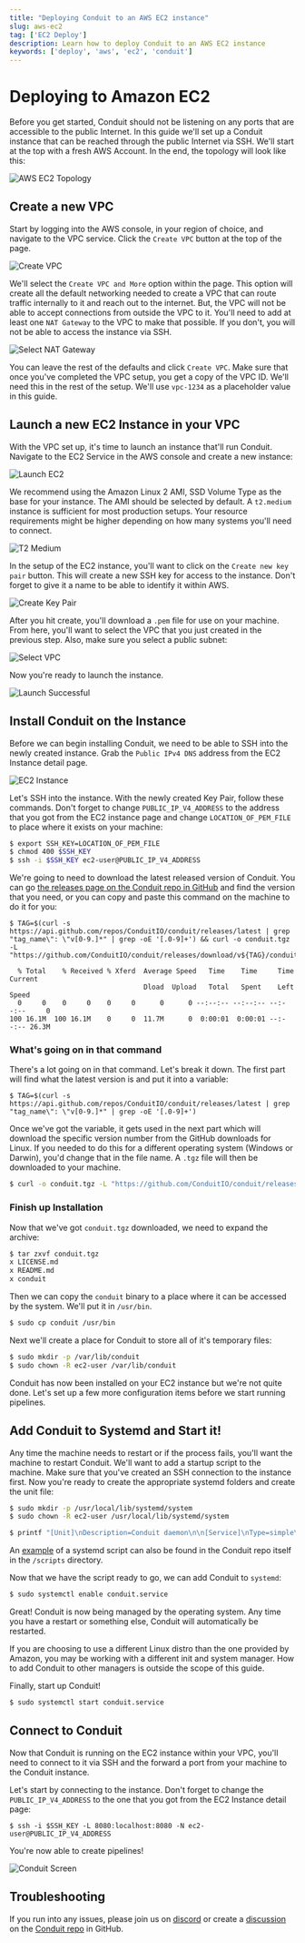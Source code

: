 ```yaml
---
title: "Deploying Conduit to an AWS EC2 instance"
slug: aws-ec2
tag: ['EC2 Deploy']
description: Learn how to deploy Conduit to an AWS EC2 instance
keywords: ['deploy', 'aws', 'ec2', 'conduit']
---
```


# Deploying to Amazon EC2

Before you get started, Conduit should not be listening on any ports that are accessible to the public Internet. In this guide we'll set up a Conduit instance that can be reached through the public Internet via SSH. We'll start at the top with a fresh AWS Account. In the end, the topology will look like this:

![AWS EC2 Topology](/img/guides/aws-ec2-deployment/aws_ec2_conduit_setup.png)

## Create a new VPC

Start by logging into the AWS console, in your region of choice, and navigate to the VPC service. Click the `Create VPC` button at the top of the page.

![Create VPC](/img/guides/aws-ec2-deployment/create-vpc.png)

We'll select the `Create VPC and More` option within the page. This option will create all the default networking needed to create a VPC that can route traffic internally to it and reach out to the internet. But, the VPC will not be able to accept connections from outside the VPC to it. You'll need to add at least one `NAT Gateway` to the VPC to make that possible. If you don't, you will not be able to access the instance via SSH.

![Select NAT Gateway](/img/guides/aws-ec2-deployment/select-nat-gateway.png)

You can leave the rest of the defaults and click `Create VPC`. Make sure that once you've completed the VPC setup, you get a copy of the VPC ID. We'll need this in the rest of the setup. We'll use `vpc-1234` as a placeholder value in this guide.

## Launch a new EC2 Instance in your VPC

With the VPC set up, it's time to launch an instance that'll run Conduit. Navigate to the EC2 Service in the AWS console and create a new instance:

![Launch EC2](/img/guides/aws-ec2-deployment/launch-ec2-instance.png)

We recommend using the Amazon Linux 2 AMI, SSD Volume Type as the base for your instance. The AMI should be selected by default. A `t2.medium` instance is sufficient for most production setups. Your resource requirements might be higher depending on how many systems you'll need to connect.

![T2 Medium](/img/guides/aws-ec2-deployment/t2-medium-instance.png)

In the setup of the EC2 instance, you'll want to click on the `Create new key pair` button. This will create a new SSH key for access to the instance. Don't forget to give it a name to be able to identify it within AWS.

![Create Key Pair](/img/guides/aws-ec2-deployment/create-key-pair.png)

After you hit create, you'll download a `.pem` file for use on your machine. From here, you'll want to select the VPC that you just created in the previous step. Also, make sure you select a public subnet:

![Select VPC](/img/guides/aws-ec2-deployment/select-vpc.png)

Now you're ready to launch the instance.

![Launch Successful](/img/guides/aws-ec2-deployment/launch-ec2-success.png)


## Install Conduit on the Instance

Before we can begin installing Conduit, we need to be able to SSH into the newly created instance. Grab the `Public IPv4 DNS` address from the EC2 Instance detail page.

![EC2 Instance](/img/guides/aws-ec2-deployment/ec2-public-dns.png)

Let's SSH into the instance. With the newly created Key Pair, follow these commands. Don't forget to change `PUBLIC_IP_V4_ADDRESS` to the address that you got from the EC2 instance page and change `LOCATION_OF_PEM_FILE` to place where it exists on your machine:

```bash
$ export SSH_KEY=LOCATION_OF_PEM_FILE
$ chmod 400 $SSH_KEY
$ ssh -i $SSH_KEY ec2-user@PUBLIC_IP_V4_ADDRESS
```

We're going to need to download the latest released version of Conduit. You can go [the releases page on the Conduit repo in GitHub](https://github.com/ConduitIO/conduit/releases) and find the version that you need, or you can copy and paste this command on the machine to do it for you:

```shell
$ TAG=$(curl -s https://api.github.com/repos/ConduitIO/conduit/releases/latest | grep "tag_name\": \"v[0-9.]*" | grep -oE '[.0-9]+') && curl -o conduit.tgz -L "https://github.com/ConduitIO/conduit/releases/download/v${TAG}/conduit_${TAG}_Linux_x86_64.tar.gz"

  % Total    % Received % Xferd  Average Speed   Time    Time     Time  Current
                                 Dload  Upload   Total   Spent    Left  Speed
  0     0    0     0    0     0      0      0 --:--:-- --:--:-- --:--:--     0
100 16.1M  100 16.1M    0     0  11.7M      0  0:00:01  0:00:01 --:--:-- 26.3M
```

### What's going on in that command

There's a lot going on in that command. Let's break it down. The first part will find what the latest version is and put it into a variable:

```shell
$ TAG=$(curl -s https://api.github.com/repos/ConduitIO/conduit/releases/latest | grep "tag_name\": \"v[0-9.]*" | grep -oE '[.0-9]+')
```

Once we've got the variable, it gets used in the next part which will download the specific version number from the GitHub downloads for Linux. If you needed to do this for a different operating system (Windows or Darwin), you'd change that in the file name. A `.tgz` file will then be downloaded to your machine.

```bash
$ curl -o conduit.tgz -L "https://github.com/ConduitIO/conduit/releases/download/v${TAG}/conduit_${TAG}_Linux_x86_64.tar.gz"
```

### Finish up Installation

Now that we've got `conduit.tgz` downloaded, we need to expand the archive:

```bash
$ tar zxvf conduit.tgz
x LICENSE.md
x README.md
x conduit
```

Then we can copy the `conduit` binary to a place where it can be accessed by the system. We'll put it in `/usr/bin`.

```bash
$ sudo cp conduit /usr/bin
```

Next we'll create a place for Conduit to store all of it's temporary files:

```bash
$ sudo mkdir -p /var/lib/conduit
$ sudo chown -R ec2-user /var/lib/conduit
```

Conduit has now been installed on your EC2 instance but we're not quite done. Let's set up a few more configuration items before we start running pipelines.


## Add Conduit to Systemd and Start it!

Any time the machine needs to restart or if the process fails, you'll want the machine to restart Conduit. We'll want to add a startup script to the machine. Make sure that you've created an SSH connection to the instance first. Now you're ready to create the appropriate systemd folders and create the unit file:

```bash
$ sudo mkdir -p /usr/local/lib/systemd/system
$ sudo chown -R ec2-user /usr/local/lib/systemd/system

$ printf "[Unit]\nDescription=Conduit daemon\n\n[Service]\nType=simple\nUser=ec2-user\nWorkingDirectory=/var/lib/conduit\nExecStart=/usr/bin/conduit\n\n[Install]\nWantedBy=multi-user.target" >> /usr/local/lib/systemd/system/conduit.service
```

An [example](https://github.com/ConduitIO/conduit/blob/main/scripts/conduit.service) of a systemd script can also be found in the Conduit repo itself in the `/scripts` directory.

Now that we have the script ready to go, we can add Conduit to `systemd`:

```bash
$ sudo systemctl enable conduit.service
```

Great! Conduit is now being managed by the operating system. Any time you have a restart or something else, Conduit will automatically be restarted.

If you are choosing to use a different Linux distro than the one provided by Amazon, you may be working with a different init and system manager. How to add Conduit to other managers is outside the scope of this guide.

Finally, start up Conduit!

```bash
$ sudo systemctl start conduit.service
```

## Connect to Conduit

Now that Conduit is running on the EC2 instance within your VPC, you'll need to connect to it via SSH and the forward a port from your machine to the Conduit instance.

Let's start by connecting to the instance. Don't forget to change the `PUBLIC_IP_V4_ADDRESS` to the one that you got from the EC2 Instance detail page:

```shell
$ ssh -i $SSH_KEY -L 8080:localhost:8080 -N ec2-user@PUBLIC_IP_V4_ADDRESS
```

You're now able to create pipelines!

![Conduit Screen](/img/guides/aws-ec2-deployment/conduit-screen.png)

## Troubleshooting

If you run into any issues, please join us on [discord](https://discord.meroxa.com) or create a [discussion](https://github.com/ConduitIO/conduit/discussions/new) on the [Conduit repo](https://github.com/conduitio/conduit) in GitHub.
